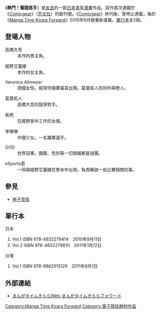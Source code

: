 {{Infobox animanga/Headerofja
|標題= 熱鬥！電競高手
|圖像= Good Game manga volume 2 cover.jpg
|尺寸= 
|說明=《熱鬥！電競高手》第2本漫畫封面
|日文名稱= GoodGame（ぐっどげーむ）
|英文名稱= 
|類型= 青年漫畫、體育漫畫
}}
{{Infobox animanga/Manga
|標題= 
|作者= [[友吉|友吉]]
|作畫= 
|出版社= {{flagicon|Japan}}[[芳文社|芳文社]]<br>{{flagicon|Taiwan}}[[台灣東販|台灣東販]]
|其他出版社= 
|連載雜誌= [[Comicgear|Comicgear]]、[[Manga_Time_Kirara_Forward|Manga Time Kirara Forward]]
|label= 
|發售日= 
|開始= 	
|結束= 
|冊數= 全二卷
|話數= 
|其他= 
}}
{{Infobox animanga/Footerofja}}

《'''熱鬥！電競高手'''》是[[友吉|友吉]]的一部[[日本漫畫|日本]][[青年漫畫|青年漫畫]]作品。該作首次連載於《[[Comicgear|Comicgear]]》（[[芳文社|芳文社]]）的創刊號。《[[Comicgear|Comicgear]]》休刊後，曾停止連載，後於《[[Manga_Time_Kirara_Forward|Manga Time Kirara Forward]]》2010年6月號重新連載。[[單行本|單行本]]全2冊。<!--但是，2011年1月號で、いよいよ亞洲大會が幕を開ける直前、という所で打ち切りとなり連載終了した。

== 情節概要 ==
主人公で[[尼特族|尼特族]]の「高橋大吾」與「姬野艾蕾娜」達「[[エレクトロニック・スポーツ|eスポーツ]]」出場者達が頂点を目指す物語。作中で登場するeスポーツとは世界中のゲームの強豪が頂点を目指して戦う"スポーツ"であり、各国の予選を勝ち抜いた者が本戦へ進み、賞金総額は2億円以上というトーナメントである。-->

== 登場人物 ==
; 高橋大吾
: 本作的男主角。

; 姬野艾蕾娜
: 本作的女主角。

; Veronica Altmeyer<!--暫譯-->
: 德國女性。經常伴隨著猫耳出現。葛葉拓人的同伴與戀人。

; 葛葉拓人
: 高橋大吾的競爭對手。

; 紫苑
: 在姬野家中工作的女僕。

; 李琳琳<!--暫譯-->
: 中國少女。一名職業選手。

; GOD
: 世界冠軍。國籍、性別等一切情報都是謎團。

; eSports君<!--暫譯-->
: 一同與姬野艾蕾娜在卷末中出現，負責解說一些比賽相關的事。

== 參見 ==
* [[电子竞技|电子竞技]]

== 單行本 ==
;日本
#Vol.1 ISBN 978-4832279414　2010年9月11日
#Vol.2 ISBN 978-4832279810　2011年1月12日
;台灣
#Vol.1 ISBN 978-9862515129　2011年8月1日

== 外部連結 ==
* {{ja}}[http://www.dokidokivisual.com/magazine/forward/index.php まんがタイムきららWeb-まんがタイムきららフォワード] {{Wayback|url=http://www.dokidokivisual.com/magazine/forward/index.php |date=20160307095847 }} 

{{Manga-stub}}
{{DEFAULTSORT:GoodGame}}
[[Category:Manga_Time_Kirara_Forward|Category:Manga Time Kirara Forward]]
[[Category:電子競技題材作品|Category:電子競技題材作品]]
